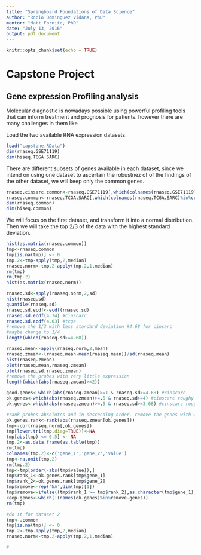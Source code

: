 ```yaml
---
title: "Springboard Foundations of Data Science"
author: "Rocio Dominguez Vidana, PhD"
mentor: "Matt Fornito, PhD"
date: "July 13, 2016"
output: pdf_document
---
```


```r
knitr::opts_chunk$set(echo = TRUE)
```

# Capstone Project

##  Gene expression Profiling analysis

Molecular diagnostic is nowadays possible using powerful profiling tools that can inform treatment and prognosis for patients. however there are many challenges in them like 


Load the two available RNA expression datasets.

```r
load("capstone.RData")
dim(rnaseq.GSE71119)
dim(hiseq.TCGA.SARC)
```

There are different subsets of genes available in each dataset, since we intend on using one dataset to ascertain the robustnez of of the findings of the other dataset, we will keep only the common genes. 

```r
rnaseq.cinsarc.common<-rnaseq.GSE71119[,which(colnames(rnaseq.GSE71119)%in%colnames(rnaseq.TCGA.SARC))]
rnaseq.common<-rnaseq.TCGA.SARC[,which(colnames(rnaseq.TCGA.SARC)%in%colnames(rnaseq.GSE71119))]
dim(rnaseq.common)
dim(hiseq.common)
```

We will focus on the first dataset, and transform it into a normal distribution. Then we will take the top 2/3 of the data with the highest standard deviation.

```r
hist(as.matrix(rnaseq.common)) 
tmp<-rnaseq.common
tmp[is.na(tmp)] <- 0
tmp.2<-tmp-apply(tmp,2,median)
rnaseq.norm<-tmp.2-apply(tmp.2,1,median)
rm(tmp)
rm(tmp.2)
hist(as.matrix(rnaseq.norm))

rnaseq.sd<-apply(rnaseq.norm,2,sd)
hist(rnaseq.sd)
quantile(rnaseq.sd)
rnaseq.sd.ecdf<-ecdf(rnaseq.sd)
rnaseq.sd.ecdf(4.74) #cinscarc
rnaseq.sd.ecdf(4.03) #tcga
#remove the 1/3 with less standard deviation #4.68 for cinsarc
#maybe change to 1/4
length(which(rnaseq.sd>=4.68))

rnaseq.mean<-apply(rnaseq.norm,2,mean)
rnaseq.zmean<-(rnaseq.mean-mean(rnaseq.mean))/sd(rnaseq.mean)
hist(rnaseq.zmean)
plot(rnaseq.mean,rnaseq.zmean)
plot(rnaseq.sd,rnaseq.zmean)
#remove the probes with very little expression
length(which(abs(rnaseq.zmean)>=2)) 

good.genes<-which(abs(rnaseq.zmean)>=1 & rnaseq.sd>=4.68) #cinscarc
ok.genes<-which(abs(rnaseq.zmean)>=.5 & rnaseq.sd>=4) #cinscarc roughy bottom 10% with less sd, 
ok.genes<-which(abs(rnaseq.zmean)>=.5 & rnaseq.sd>=3.68) #cinscarc roughy bottom 10% with less sd, 

#rank probes absolutes and in descending order, remove the genes with which that have absolute .75 correlation with other genes
ok.genes.rank<-rank(abs(rnaseq.zmean[ok.genes]))
tmp<-cor(rnaseq.norm[,ok.genes])
tmp[lower.tri(tmp,diag=TRUE)]<-NA
tmp[abs(tmp) <= 0.5] <- NA
tmp.2<-as.data.frame(as.table(tmp))
rm(tmp)
colnames(tmp.2)<-c('gene_1','gene_2','value')
tmp<-na.omit(tmp.2)
rm(tmp.2)
tmp<-tmp[order(-abs(tmp$value)),]
tmp$rank_1<-ok.genes.rank[tmp$gene_1]
tmp$rank_2<-ok.genes.rank[tmp$gene_2]
tmp$remove<-rep('NA',dim(tmp)[1])
tmp$remove<-ifelse((tmp$rank_1 >= tmp$rank_2),as.character(tmp$gene_1),as.character(tmp$gene_2))
keep.genes<-which(!(names(ok.genes)%in%remove.genes))
rm(tmp)

#do it for dataset 2
tmp<-.common
tmp[is.na(tmp)] <- 0
tmp.2<-tmp-apply(tmp,2,median)
rnaseq.norm<-tmp.2-apply(tmp.2,1,median)


```


```r
#
```
